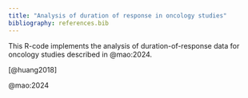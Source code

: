 ```yaml
---
title: "Analysis of duration of response in oncology studies"
bibliography: references.bib
---
```


This R-code implements the analysis of duration-of-response data for oncology studies described in @mao:2024.

[@huang2018]

@mao:2024
